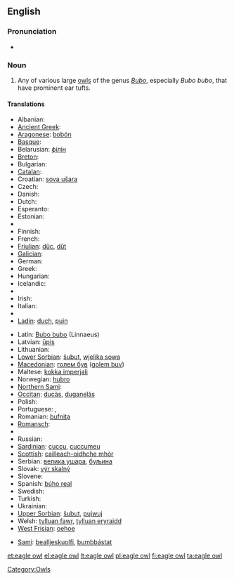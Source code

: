 {{wikipedia}}
==English==

===Pronunciation===
* {{IPA|/'iːgəl'ɑʊl/}}

===Noun===
{{en-noun|sg=[[eagle]] [[owl]]}}

# Any of various large [[owl]]s of the genus ''[[Bubo]]'', especially ''Bubo bubo'', that have prominent ear tufts.

====Translations====
{{trans-top|large owl of genus Bubo}}
* Albanian: {{t-|sq|bufi|xs=Albanian}}
* [[Ancient Greek]]: {{t|grc|βύας|tr=buas|m}}
* [[Aragonese]]: [[bobón]] {{m}}
* [[Basque]]: {{t|eu|hontz handi}}
* Belarusian: [[філін]]
* [[Breton]]: {{t|br|toud meur}}
* Bulgarian: {{t|bg|бухал|tr=buhal}} {{g|Bulgarian}}
* [[Catalan]]: {{t|ca|duc}} {{g|Catalan}}
* Croatian: [[sova ušara]]
* Czech: {{t+|cs|výr|m}}
* Danish: {{t|da|stor hornugle}} {{g|Danish}}
* Dutch: {{t|nl|ehoe|m}}
* Esperanto: {{t-|eo|gufo|xs=Esperanto}}
* Estonian: {{t+|et|kassikakk}}
* {{trreq|Faroese}}
* Finnish: {{t+|fi|huuhkaja}}
* French: {{t|fr|grand duc|m}}
* [[Friulian]]: [[dűc]], [[dűt]]
* [[Galician]]: {{t|gl|bufo real}} {{g|Galician}}
* German: {{t+|de|Uhu|m}}
* Greek: {{t+|el|μπούφος|m|tr=boúfos}}
* Hungarian: {{t|hu|uhu}}
* Icelandic: {{t+|is|úfur}}
* {{trreq|Indonesian}}
* Irish: {{t|ga|rí-ulchabhán|m}}
* Italian: {{t-|it|gufo reale|m}}
* {{trreq|Japanese}}
* [[Ladin]]: [[duch]], [[puin]]
{{trans-mid}}
* Latin: [[Bubo bubo]] (Linnaeus)
* Latvian: [[ūpis]]
* Lithuanian: {{t|lt|didysis apuokas}}
* [[Lower Sorbian]]: [[šubut]], [[wjelika sowa]]
* [[Macedonian]]: [[голем був]] ([[golem buv]])
* Maltese: [[kokka imperjali]]
* Norwegian: [[hubro]]
* [[Northern Sami]]: {{t|se|lidnu}}
* [[Occitan]]: [[ducàs]], [[duganelàs]]
* Polish: {{t|pl|puchacz|m}}
* Portuguese: {{t|pt|bufo-real|m}}, {{t|pt|corujão|m}}
* Romanian: [[bufniţa]]
* [[Romansch]]: {{t|rm|piv grond|xs=Romansch}}
* {{trreq|Romani}}
* Russian: {{t|ru|филин|tr=filin|m}}
* [[Sardinian]]: [[cuccu]], [[cuccumeu]]
* [[Scottish]]: [[cailleach-oidhche mhòr]]
* Serbian: [[велика ушара]], [[буљина]]
* Slovak: [[výr skalný]]
* Slovene: {{t-|sl|velika uharica}}
* Spanish: [[búho real]] {{m}}
* Swedish: {{t+|sv|berguv}}
* Turkish: {{t+|tr|puhu}}
* Ukrainian: {{t+|uk|пугач|xs=Ukrainian}}
* [[Upper Sorbian]]: [[šubut]], [[pujwuj]]
* Welsh: [[tylluan fawr]], [[tylluan eryraidd]]
* [[West Frisian]]: [[oehoe]]
{{trans-bottom}}
{{checktrans-top}}
<!-- Please state what "kind" of Sami these words are and insert them into the above table as being that language -->
* [[Sami]]: [[bealljeskuolfi]], [[bumbbástat]]
{{checktrans-mid}}
{{checktrans-bottom}}

[[Category:Owls]]

[[et:eagle owl]]
[[el:eagle owl]]
[[lt:eagle owl]]
[[pl:eagle owl]]
[[fi:eagle owl]]
[[ta:eagle owl]]